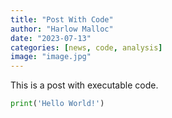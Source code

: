 ```yaml
---
title: "Post With Code"
author: "Harlow Malloc"
date: "2023-07-13"
categories: [news, code, analysis]
image: "image.jpg"
---
```


This is a post with executable code.

```python
print('Hello World!')
```